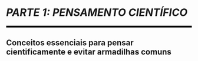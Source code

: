 
```{=latex}
% normal chapter numbering and arabic page numbering
\mainmatter
```

```{=latex}
\cftaddtitleline{toc}{chapter}{\rule{\textwidth}{0.4pt}}{}
```

# *PARTE 1: PENSAMENTO CIENTÍFICO* {#parte-1 .unnumbered}

<!--script for generating HORIZONTAL LINE-->
<hr style="height:5px;border-width:0;color:black;background-color:black">

```{=latex}
\par\noindent\rule{\textwidth}{0.05in}
```

## Conceitos essenciais para pensar cientificamente e evitar armadilhas comuns {.unnumbered .unlisted}

```{=latex}
\markboth{}{}
```

```{=latex}
\EnableFootNotes
```
